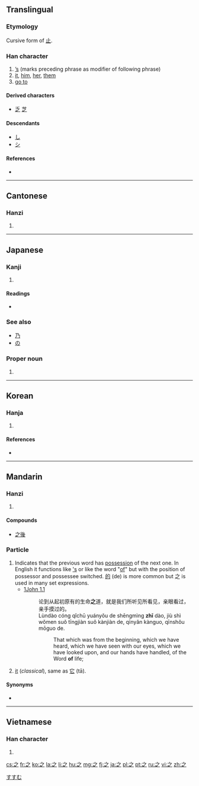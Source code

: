 ==Translingual==
{{stroke order|type=animate}}
===Etymology===
Cursive form of [[止]].

===Han character===
{{Han char|rn=4|rad=丿|as=03|sn=4|four=3030<sub>7</sub>|canj=戈弓人 (INO)}}

# [['s|’s]] (marks preceding phrase as modifier of following phrase)
# [[it]], [[him]], [[her]], [[them]]
# [[go to]]

====Derived characters====
* [[乏]] [[芝]]

====Descendants====
* [[し]]
* [[シ]]

====References====
* {{Han ref|kx=0082.040|dkj=00125|dj=|hdz=10043.010|uh=4E4B|ud=20043|bh=A4A7|bd=42151}}

----

==Cantonese==

===Hanzi===
{{yue-hanzi|jyut=[[zi1]]|y=[[ji1]]}}

# {{defn|lang=yue|sort=丿03}}

----

==Japanese==

===Kanji===
{{ja-kanji|grade=8|rs=丿03}}

# {{defn|lang=ja|sort=丿03}} <!-- line may be deleted if/when POS headers are added -->

====Readings====
* {{ja-readings|on=[[し]] (shi)|kun=[[ゆく]] (yuku), [[これ]] (kore), [[の]] (no)|nanori=[[ゆき]] (yuki)}}

===See also===
* [[乃]]
* [[の]]

===Proper noun===
{{ja-pos|k|proper|hira=すすむ|rom=Susumu}}

# {{given name|male|lang=ja}}

[[Category:Japanese male given names|すすむ]]

----

==Korean==

===Hanja===
{{ko-hanja|hangeul=지|rv=ji|mr=chi|eumhun=갈|ehrv=gal|ehmr=kal|ehy=}}

# {{defn|lang=ko|sort=丿03}}

====References====
* {{Hanja ref|nav=11639}}

----

==Mandarin==

===Hanzi===
{{cmn-hanzi|pin=[[zhī]] ([[zhi1]])|wg=[[chih1|chih<sup>1</sup>]]}}

# {{defn|lang=cmn|sort=丿03}}

====Compounds====
* [[之後]]

===Particle===
{{cmn-particle|ts|pin=zhī|pint=zhi1|rs=丿03}}

# Indicates that the previous word has [[possessive|possession]] of the next one. In English it functions like [['s]] or like the word "[[of]]" but with the position of possessor and possessee switched. [[的]] (de) is more common but 之 is used in many set expressions.
#* [http://wordproject.org/multi/bi_en_cn_py.htm 1John 1.1]
#*: 论到从起初原有的生命'''之'''道，就是我们所听见所看见，亲眼看过，亲手摸过的。
#*: Lùndào cóng qǐchū yuányǒu de shēngmìng '''zhī''' dào, jiù shì wǒmen suǒ tīngjiàn suǒ kànjiàn de, qīnyǎn kànguo, qīnshǒu mōguo de.
#*:: That which was from the beginning, which we have heard, which we have seen with our eyes, which we have looked upon, and our hands have handled, of the Word '''of''' life; 
# [[it]] (''classical''), same as [[它]] (tā).

====Synonyms====
* {{l|cmn|的|tr=de}}

----

==Vietnamese==

===Han character===
{{vi-hantu|[[chi]], [[giây]], [[gì]]|rs=丿03}}

# {{defn|lang=vi|sort=丿03}}

[[cs:之]]
[[fr:之]]
[[ko:之]]
[[la:之]]
[[li:之]]
[[hu:之]]
[[mg:之]]
[[fj:之]]
[[ja:之]]
[[pl:之]]
[[pt:之]]
[[ru:之]]
[[vi:之]]
[[zh:之]]